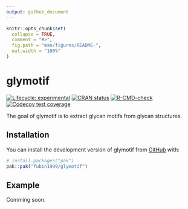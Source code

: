 ```yaml
---
output: github_document
---
```


<!-- README.md is generated from README.Rmd. Please edit that file -->

```r
knitr::opts_chunk$set(
  collapse = TRUE,
  comment = "#>",
  fig.path = "man/figures/README-",
  out.width = "100%"
)
```

# glymotif

<!-- badges: start -->
[![Lifecycle: experimental](https://img.shields.io/badge/lifecycle-experimental-orange.svg)](https://lifecycle.r-lib.org/articles/stages.html#experimental)
[![CRAN status](https://www.r-pkg.org/badges/version/glymotif)](https://CRAN.R-project.org/package=glymotif)
[![R-CMD-check](https://github.com/fubin1999/glymotif/actions/workflows/R-CMD-check.yaml/badge.svg)](https://github.com/fubin1999/glymotif/actions/workflows/R-CMD-check.yaml)
[![Codecov test coverage](https://codecov.io/gh/fubin1999/glymotif/graph/badge.svg)](https://app.codecov.io/gh/fubin1999/glymotif)
<!-- badges: end -->

The goal of glymotif is to extract glycan motifs from glycan structures.

## Installation

You can install the development version of glymotif from [GitHub](https://github.com/) with:

``` r
# install.packages("pak")
pak::pak("fubin1999/glymotif")
```

## Example

Comming soon.
